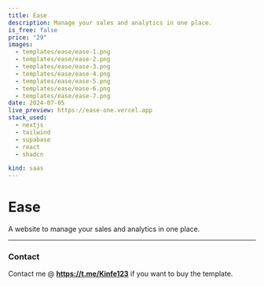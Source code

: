 ```yaml
---
title: Ease
description: Manage your sales and analytics in one place. 
is_free: false
price: "29"
images:
  - templates/ease/ease-1.png
  - templates/ease/ease-2.png
  - templates/ease/ease-3.png
  - templates/ease/ease-4.png
  - templates/ease/ease-5.png
  - templates/ease/ease-6.png
  - templates/ease/ease-7.png
date: 2024-07-05
live_preview: https://ease-one.vercel.app
stack_used:
  - nextjs
  - tailwind
  - supabase
  - react
  - shadcn

kind: saas
---
```



# Ease 
 
A website to manage your sales and analytics in one place. 

----

### Contact
Contact me @  **https://t.me/Kinfe123** if you want to buy the template.